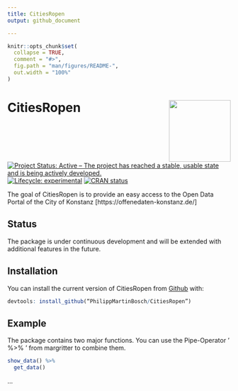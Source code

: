 ```yaml
---
title: CitiesRopen
output: github_document

---
```


<!-- README.md is generated from README.Rmd. Please edit that file -->

```r
knitr::opts_chunk$set(
  collapse = TRUE,
  comment = "#>",
  fig.path = "man/figures/README-",
  out.width = "100%"
)
```

# CitiesRopen <img src='man/figures/logo_package.png' align="right" height="139" />

<!-- badges: start -->
[![Project Status: Active – The project has reached a stable, usable state and is being actively developed.](http://www.repostatus.org/badges/latest/active.svg)](http://www.repostatus.org/#active) 
[![Lifecycle: experimental](https://img.shields.io/badge/lifecycle-experimental-orange.svg)](https://www.tidyverse.org/lifecycle/#experimental)
[![CRAN status](https://www.r-pkg.org/badges/version/CitiesRopen)](https://CRAN.R-project.org/package=CitiesRopen)
<!-- badges: end -->

The goal of CitiesRopen is to provide an easy access to the Open Data Portal of the City of Konstanz [https://offenedaten-konstanz.de/]

## Status

The package is under continuous development and will be extended with additional features in the future.

## Installation

You can install the current version of CitiesRopen from [Github](https://github.com/PhilippMartinBosch/CitiesRopen) with:

``` r
devtools: install_github(“PhilippMartinBosch/CitiesRopen”)
```

## Example

The package contains two major functions. You can use the Pipe-Operator ' %>% ' from margritter to combine them.


```r
show_data() %>% 
  get_data() 
```

...
